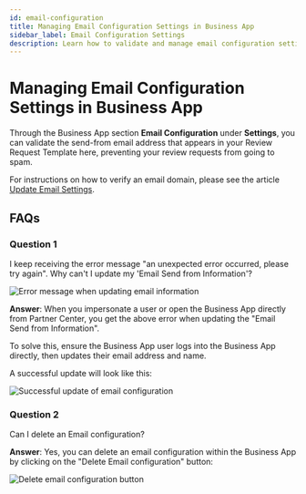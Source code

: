 ```yaml
---
id: email-configuration
title: Managing Email Configuration Settings in Business App
sidebar_label: Email Configuration Settings
description: Learn how to validate and manage email configuration settings in Business App to prevent review requests from going to spam.
---
```


# Managing Email Configuration Settings in Business App

Through the Business App section **Email Configuration** under **Settings**, you can validate the send-from email address that appears in your Review Request Template here, preventing your review requests from going to spam.

For instructions on how to verify an email domain, please see the article [Update Email Settings](https://support.vendasta.com/hc/en-us/articles/4406951758871).

## FAQs

### Question 1
I keep receiving the error message "an unexpected error occurred, please try again". Why can't I update my 'Email Send from Information'?

![Error message when updating email information](/img/business-app/email-configuration/error-message.jpg)

**Answer**: When you impersonate a user or open the Business App directly from Partner Center, you get the above error when updating the "Email Send from Information".

To solve this, ensure the Business App user logs into the Business App directly, then updates their email address and name.

A successful update will look like this:

![Successful update of email configuration](/img/business-app/email-configuration/successful-update.jpg)

### Question 2
Can I delete an Email configuration?

**Answer**: Yes, you can delete an email configuration within the Business App by clicking on the "Delete Email configuration" button:

![Delete email configuration button](/img/business-app/email-configuration/delete-config.jpg)